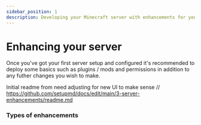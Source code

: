 ```yaml
---
sidebar_position: 1
description: Developing your Minecraft server with enhancements for your communtiy.
---
```


# Enhancing your server

Once you've got your first server setup and configured it's recommended to deploy some basics such as plugins / mods and permissions in addition to any futher changes you wish to make.


Initial readme from need adjusting for new UI to make sense // https://github.com/setupmd/docs/edit/main/3-server-enhancements/readme.md


### Types of enhancements


<EnhancementSection className="two-cols" />
